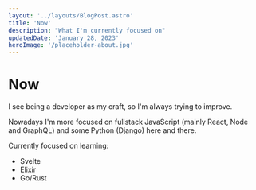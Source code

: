 ```yaml
---
layout: '../layouts/BlogPost.astro'
title: 'Now'
description: "What I'm currently focused on"
updatedDate: 'January 28, 2023'
heroImage: '/placeholder-about.jpg'
---
```



<head>
  <BaseHead title={`now | ${SITE_TITLE}`} description={SITE_DESCRIPTION} />
</head>

<h1>Now</h1>

I see being a developer as my craft, so I'm always trying to improve.

Nowadays I'm more focused on fullstack JavaScript (mainly React, Node and GraphQL) and some
Python (Django) here and there.

Currently focused on learning:

- Svelte
- Elixir
- Go/Rust
